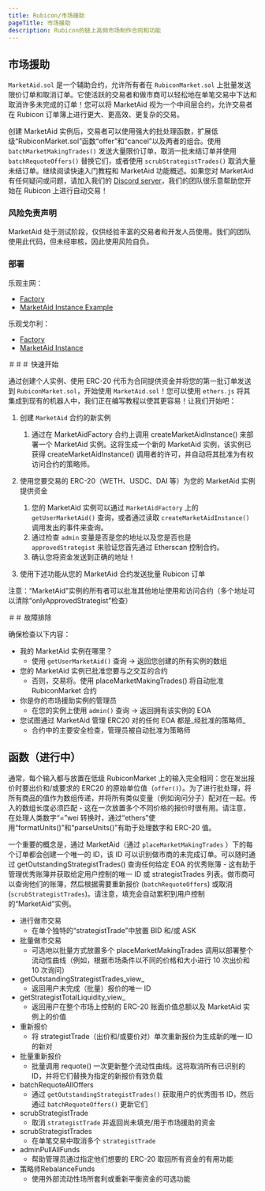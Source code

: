 ```yaml
---
title: Rubicon/市场援助
pageTitle: 市场援助
description: Rubicon的链上高频市场制作合同和功能
---
```


## 市场援助

`MarketAid.sol` 是一个辅助合约，允许所有者在 `RubiconMarket.sol` 上批量发送限价订单和取消订单。它使活跃的交易者和做市商可以轻松地在单笔交易中下达和取消许多未完成的订单！您可以将 MarketAid 视为一个中间层合约，允许交易者在 Rubicon 订单簿上进行更大、更高效、更复杂的交易。

创建 MarketAid 实例后，交易者可以使用强大的批处理函数，扩展低级“RubiconMarket.sol”函数“offer”和“cancel”以及两者的组合。使用 `batchMarketMakingTrades()` 发送大量限价订单，取消一批未结订单并使用 `batchRequoteOffers()` 替换它们，或者使用 `scrubStrategistTrades()` 取消大量未结订单。继续阅读快速入门教程和 MarketAid 功能概述。如果您对 MarketAid 有任何疑问或问题，请加入我们的 [Discord server](https://discord.com/invite/E7pS24J)，我们的团队很乐意帮助您开始在 Rubicon 上进行自动交易！

### 风险免责声明

MarketAid 处于测试阶段，仅供经验丰富的交易者和开发人员使用。我们的团队使用此代码，但未经审核，因此使用风险自负。

### 部署

乐观主网：

- [Factory](https://optimistic.etherscan.io/address/0x267D94C6e67e4436EFfE092b08d040cFF36B2DA7)
- [MarketAid Instance Example](https://optimistic.etherscan.io/address/0x40e20121f46237Ae5d6822fd75847CedD17c449F)

乐观戈尔利：

- [Factory](https://goerli-optimism.etherscan.io/address/0x6838dd21aa01Bde8E600d499A95f9AE02f2bB376)
- [MarketAid Instance](https://goerli-optimism.etherscan.io/address/0xd3757c79df77cfac54501b5dadf7ec47a38e1a65)

＃＃＃ 快速开始

通过创建个人实例、使用 ERC-20 代币为合同提供资金并将您的第一批订单发送到 `RubiconMarket.sol`，开始使用 `MarketAid.sol`！您可以使用 `ethers.js` 将其集成到现有的机器人中，我们正在编写教程以使其更容易！让我们开始吧：

1. 创建 `MarketAid` 合约的新实例
   1. 通过在 MarketAidFactory 合约上调用 createMarketAidInstance() 来部署一个 MarketAid 实例。这将生成一个新的 MarketAid 实例，该实例已获得 createMarketAidInstance() 调用者的许可，并自动将其批准为有权访问合约的策略师。
2. 使用您要交易的 ERC-20（WETH、USDC、DAI 等）为您的 MarketAid 实例提供资金

   1. 您的 MarketAid 实例可以通过 `MarketAidFactory` 上的 `getUserMarketAid()` 查询，或者通过读取 `createMarketAidInstance()` 调用发出的事件来查询。
   2. 通过检查 `admin` 变量是否是您的地址以及您是否也是 `approvedStrategist` 来验证您首先通过 Etherscan 控制合约。
   3. 确认您将资金发送到正确的地址！

3. 使用下述功能从您的 MarketAid 合约发送批量 Rubicon 订单

注意：“MarketAid”实例的所有者可以批准其他地址使用和访问合约（多个地址可以清除“onlyApprovedStrategist”检查）

＃＃ 故障排除

确保检查以下内容：

- 我的 MarketAid 实例在哪里？
  - 使用 `getUserMarketAid()` 查询 -> 返回您创建的所有实例的数组
- 您的 MarketAid 实例已批准您要与之交互的合约
  - 否则，交易将。使用 placeMarketMakingTrades() 将自动批准 RubiconMarket 合约
- 你是你的市场援助实例的管理员
  - 在您的实例上使用 `admin()` 查询 -> 返回拥有该实例的 EOA
- 您试图通过 MarketAid 管理 ERC20 对的任何 EOA 都是_经批准的策略师_
  - 合约中的主要安全检查，管理员被自动批准为策略师

## 函数（进行中）

通常，每个输入都与放置在低级 RubiconMarket 上的输入完全相同：您在发出报价时要出价和/或要求的 ERC20 的原始单位值（`offer()`）。为了进行批处理，将所有商品的值作为数组传递，并将所有类似变量（例如询问分子）配对在一起。传入的数组长度必须匹配 - 这在一次放置多个不同价格的报价时很有用。请注意，在处理人类数字“=”wei 转换时，通过“ethers”使用“formatUnits()”和“parseUnits()”有助于处理数字和 ERC-20 值。

一个重要的概念是，通过 MarketAid（通过 `placeMarketMakingTrades` ）下的每个订单都会创建一个唯一的 ID，该 ID 可以识别做市商的未完成订单。可以随时通过 getOutstandingStrategistTrades() 查询任何给定 EOA 的优秀账簿 - 这有助于管理优秀账簿并获取给定用户控制的唯一 ID 或 strategistTrades 列表。做市商可以查询他们的账簿，然后根据需要重新报价 (`batchRequoteOffers`) 或取消 (`scrubStrategistTrades`)。请注意，填充会自动累积到用户控制的“MarketAid”实例。

- 进行做市交易
  - 在单个独特的“strategistTrade”中放置 BID 和/或 ASK
- 批量做市交易
  - 可选地以批量方式放置多个 placeMarketMakingTrades 调用以部署整个流动性曲线（例如，根据市场条件以不同的价格和大小进行 10 次出价和 10 次询问）
- getOutstandingStrategistTrades_view_
  - 返回用户未完成（批量）报价的唯一 ID
- getStrategistTotalLiquidity_view_
  - 返回用户在整个市场上控制的 ERC-20 账面价值总额以及 MarketAid 实例上的价值
- 重新报价
  - 将 strategistTrade（出价和/或要价对）单次重新报价为生成新的唯一 ID 的新对
- 批量重新报价
  - 批量调用 requote() 一次更新整个流动性曲线。这将取消所有已识别的 ID，并将它们替换为指定的新报价有效负载
- batchRequoteAllOffers
  - 通过 `getOutstandingStrategistTrades()` 获取用户的优秀图书 ID，然后通过 `batchRequoteOffers()` 更新它们
- scrubStrategistTrade
  - 取消 `strategistTrade` 并返回尚未填充/用于市场援助的资金
- scrubStrategistTrades
  - 在单笔交易中取消多个 `strategistTrade`
- adminPullAllFunds
  - 帮助管理员通过指定他们想要的 ERC-20 取回所有资金的有用功能
- 策略师RebalanceFunds
  - 使用外部流动性场所套利或重新平衡资金的可选功能
